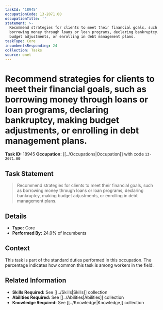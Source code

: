 ```yaml
---
taskId: '18945'
occupationCode: 13-2071.00
occupationTitle: ''
statement: >-
  Recommend strategies for clients to meet their financial goals, such as
  borrowing money through loans or loan programs, declaring bankruptcy, making
  budget adjustments, or enrolling in debt management plans.
taskType: Core
incumbentsResponding: 24
collection: Tasks
source: onet
---
```

# Recommend strategies for clients to meet their financial goals, such as borrowing money through loans or loan programs, declaring bankruptcy, making budget adjustments, or enrolling in debt management plans.

**Task ID:** 18945
**Occupation:** [[../Occupations|Occupation]] with code `13-2071.00`

## Task Statement

> Recommend strategies for clients to meet their financial goals, such as borrowing money through loans or loan programs, declaring bankruptcy, making budget adjustments, or enrolling in debt management plans.

## Details

- **Type:** Core
- **Performed By:** 24.0% of incumbents

## Context

This task is part of the standard duties performed in this occupation. The percentage indicates how common this task is among workers in the field.

## Related Information

- **Skills Required:** See [[../Skills|Skills]] collection
- **Abilities Required:** See [[../Abilities|Abilities]] collection
- **Knowledge Required:** See [[../Knowledge|Knowledge]] collection
